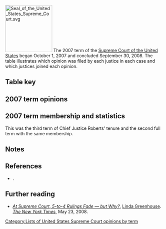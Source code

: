 [[Image:Seal of the United States Supreme Court.svg|150px|right]]
The 2007 term of the [[Supreme Court of the United States]] began October 1, 2007 and concluded September 30, 2008. The table illustrates which opinion was filed by each justice in each case and which justices joined each opinion.

==Table key==

{{SCOTUStablekey}}

==2007 term opinions==
{{SCOTUS-termlist-start|Roberts|Stevens|Scalia|Kennedy|Souter|Thomas|Ginsburg|Breyer|Alito}}
{{SCOTUS-termlist-entry
 |#=1
 |case1=Board of Ed. of City School Dist. of New York v. Tom F.
 |volume=552
 |page=1
 |decision-date=October 10, 2007
 |note=<ref>The ''per curiam'' opinion in ''Board of Ed. of City School Dist. of New York v. Tom F.'' merely noted that the lower court's judgment was affirmed by an equally divided Court.</ref>
 |justice1-opinion1=joinmajority |justice1-sortcode=J1<!--roberts-->
 |justice2-opinion1=joinmajority |justice2-sortcode=J1<!--stevens-->
 |justice3-opinion1=joinmajority |justice3-sortcode=J1<!--scalia-->
 |justice4-opinion1=didnotparticipate |justice4-sortcode=X<!--kennedy-->
 |justice5-opinion1=joinmajority |justice5-sortcode=J1<!--souter-->
 |justice6-opinion1=joinmajority |justice6-sortcode=J1<!--thomas-->
 |justice7-opinion1=joinmajority |justice7-sortcode=J1<!--ginsburg-->
 |justice8-opinion1=joinmajority |justice8-sortcode=J1<!--breyer-->
 |justice9-opinion1=joinmajority |justice9-sortcode=J1<!--alito-->
}}
{{SCOTUS-termlist-entry
 |#=2
 |case=Allen v. Siebert
 |volume=552
 |page=3
 |decision-date=November 5, 2007
 |justice1-opinion1=joinmajority |justice1-sortcode=J1<!--roberts-->
 |justice2-opinion1=dissent |justice2-sortcode=4<!--stevens-->
 |justice3-opinion1=joinmajority |justice3-sortcode=J1<!--scalia-->
 |justice4-opinion1=joinmajority |justice4-sortcode=J1<!--kennedy-->
 |justice5-opinion1=joinmajority |justice5-sortcode=J1<!--souter-->
 |justice6-opinion1=joinmajority |justice6-sortcode=J1<!--thomas-->
 |justice7-opinion1=joindissent |justice7-sortcode=J4<!--ginsburg-->
 |justice8-opinion1=joinmajority |justice8-sortcode=J1<!--breyer-->
 |justice9-opinion1=joinmajority |justice9-sortcode=J1<!--alito-->
}}
{{SCOTUS-termlist-entry
 |#=3
 |case=CSX Transp., Inc. v. Georgia State Bd. of Equalization
 |volume=552
 |page=9
 |argue-date=November 5, 2007
 |decision-date=December 4, 2007
 |justice1-opinion1=majority |justice1-sortcode=1<!--roberts-->
 |justice2-opinion1=joinmajority |justice2-sortcode=J1<!--stevens-->
 |justice3-opinion1=joinmajority |justice3-sortcode=J1<!--scalia-->
 |justice4-opinion1=joinmajority |justice4-sortcode=J1<!--kennedy-->
 |justice5-opinion1=joinmajority |justice5-sortcode=J1<!--souter-->
 |justice6-opinion1=joinmajority |justice6-sortcode=J1<!--thomas-->
 |justice7-opinion1=joinmajority |justice7-sortcode=J1<!--ginsburg-->
 |justice8-opinion1=joinmajority |justice8-sortcode=J1<!--breyer-->
 |justice9-opinion1=joinmajority |justice9-sortcode=J1<!--alito-->
}}
{{SCOTUS-termlist-entry
 |#=4
 |case=Logan v. United States
 |volume=552
 |page=23
 |argue-date=October 30, 2007
 |decision-date=December 4, 2007
 |justice1-opinion1=joinmajority |justice1-sortcode=J1<!--roberts-->
 |justice2-opinion1=joinmajority |justice2-sortcode=J1<!--stevens-->
 |justice3-opinion1=joinmajority |justice3-sortcode=J1<!--scalia-->
 |justice4-opinion1=joinmajority |justice4-sortcode=J1<!--kennedy-->
 |justice5-opinion1=joinmajority |justice5-sortcode=J1<!--souter-->
 |justice6-opinion1=joinmajority |justice6-sortcode=J1<!--thomas-->
 |justice7-opinion1=majority |justice7-sortcode=1<!--ginsburg-->
 |justice8-opinion1=joinmajority |justice8-sortcode=J1<!--breyer-->
 |justice9-opinion1=joinmajority |justice9-sortcode=J1<!--alito-->
}}
{{SCOTUS-termlist-entry
 |#=5
 |case=Gall v. United States
 |volume=552
 |page=38
 |argue-date=October 2, 2007
 |decision-date=December 10, 2007
 |justice1-opinion1=joinmajority |justice1-sortcode=J1<!--roberts-->
 |justice2-opinion1=majority |justice2-sortcode=1<!--stevens-->
 |justice3-opinion1=joinmajority |justice3-opinion2=concurrence1 |justice3-sortcode=2J1<!--scalia-->
 |justice4-opinion1=joinmajority |justice4-sortcode=J1<!--kennedy-->
 |justice5-opinion1=joinmajority |justice5-opinion2=concurrence2 |justice5-sortcode=2J1<!--souter-->
 |justice6-opinion1=dissent1 |justice6-sortcode=4<!--thomas-->
 |justice7-opinion1=joinmajority |justice7-sortcode=J1<!--ginsburg-->
 |justice8-opinion1=joinmajority |justice8-sortcode=J1<!--breyer-->
 |justice9-opinion1=dissent2 |justice9-sortcode=4<!--alito-->
}}
{{SCOTUS-termlist-entry
 |#=6
 |case=Watson v. United States
 |volume=552
 |page=74
 |argue-date=October 9, 2007
 |decision-date=December 10, 2007
 |justice1-opinion1=joinmajority |justice1-sortcode=J1<!--roberts-->
 |justice2-opinion1=joinmajority |justice2-sortcode=J1<!--stevens-->
 |justice3-opinion1=joinmajority |justice3-sortcode=J1<!--scalia-->
 |justice4-opinion1=joinmajority |justice4-sortcode=J1<!--kennedy-->
 |justice5-opinion1=majority |justice5-sortcode=1<!--souter-->
 |justice6-opinion1=joinmajority |justice6-sortcode=J1<!--thomas-->
 |justice7-opinion1=concurrence |justice7-sortcode=2<!--ginsburg-->
 |justice8-opinion1=joinmajority |justice8-sortcode=J1<!--breyer-->
 |justice9-opinion1=joinmajority |justice9-sortcode=J1<!--alito-->
}}
{{SCOTUS-termlist-entry
 |#=7
 |case=Kimbrough v. United States
 |volume=552
 |page=85
 |argue-date=October 2, 2007
 |decision-date=December 10, 2007
 |justice1-opinion1=joinmajority |justice1-sortcode=J1<!--roberts-->
 |justice2-opinion1=joinmajority |justice2-sortcode=J1<!--stevens-->
 |justice3-opinion1=joinmajority |justice3-opinion2=concurrence |justice3-sortcode=2J1<!--scalia-->
 |justice4-opinion1=joinmajority |justice4-sortcode=J1<!--kennedy-->
 |justice5-opinion1=joinmajority |justice5-sortcode=J1<!--souter-->
 |justice6-opinion1=dissent1 |justice6-sortcode=4<!--thomas-->
 |justice7-opinion1=majority |justice7-sortcode=1<!--ginsburg-->
 |justice8-opinion1=joinmajority |justice8-sortcode=J1<!--breyer-->
 |justice9-opinion1=dissent2 |justice9-sortcode=4<!--alito-->
}}
{{SCOTUS-termlist-entry
 |#=8
 |case=Arave v. Hoffman
 |volume=552
 |page=117
 |decision-date=January 7, 2008
 |justice1-opinion1=joinmajority |justice1-sortcode=J1<!--roberts-->
 |justice2-opinion1=joinmajority |justice2-sortcode=J1<!--stevens-->
 |justice3-opinion1=joinmajority |justice3-sortcode=J1<!--scalia-->
 |justice4-opinion1=joinmajority |justice4-sortcode=J1<!--kennedy-->
 |justice5-opinion1=joinmajority |justice5-sortcode=J1<!--souter-->
 |justice6-opinion1=joinmajority |justice6-sortcode=J1<!--thomas-->
 |justice7-opinion1=joinmajority |justice7-sortcode=J1<!--ginsburg-->
 |justice8-opinion1=joinmajority |justice8-sortcode=J1<!--breyer-->
 |justice9-opinion1=joinmajority |justice9-sortcode=J1<!--alito-->
}}
{{SCOTUS-termlist-entry
 |#=9
 |case=Wright v. Van Patten
 |volume=552
 |page=120
 |decision-date=January 7, 2008
 |justice1-opinion1=joinmajority |justice1-sortcode=J1<!--roberts-->
 |justice2-opinion1=concurrence |justice2-sortcode=2<!--stevens-->
 |justice3-opinion1=joinmajority |justice3-sortcode=J1<!--scalia-->
 |justice4-opinion1=joinmajority |justice4-sortcode=J1<!--kennedy-->
 |justice5-opinion1=joinmajority |justice5-sortcode=J1<!--souter-->
 |justice6-opinion1=joinmajority |justice6-sortcode=J1<!--thomas-->
 |justice7-opinion1=joinmajority |justice7-sortcode=J1<!--ginsburg-->
 |justice8-opinion1=joinmajority |justice8-sortcode=J1<!--breyer-->
 |justice9-opinion1=joinmajority |justice9-sortcode=J1<!--alito-->
}}
{{SCOTUS-termlist-entry
 |#=10
 |case=John R. Sand & Gravel Co. v. United States
 |volume=552
 |page=130
 |argue-date=November 6, 2007
 |decision-date=January 7, 2008
 |justice1-opinion1=joinmajority |justice1-sortcode=J1<!--roberts-->
 |justice2-opinion1=dissent1 |justice2-sortcode=4<!--stevens-->
 |justice3-opinion1=joinmajority |justice3-sortcode=J1<!--scalia-->
 |justice4-opinion1=joinmajority |justice4-sortcode=J1<!--kennedy-->
 |justice5-opinion1=joinmajority |justice5-sortcode=J1<!--souter-->
 |justice6-opinion1=joinmajority |justice6-sortcode=J1<!--thomas-->
 |justice7-opinion1=joindissent1 |justice7-opinion2=dissent2 |justice7-sortcode=4J4<!--ginsburg-->
 |justice8-opinion1=majority |justice8-sortcode=1<!--breyer-->
 |justice9-opinion1=joinmajority |justice9-sortcode=J1<!--alito-->
}}
{{SCOTUS-termlist-entry
 |#=11
 |case=Stoneridge Investment Partners, LLC v. Scientific-Atlanta, Inc.
 |volume=552
 |page=148
 |argue-date=October 9, 2007
 |decision-date=January 15, 2008
 |justice1-opinion1=joinmajority |justice1-sortcode=J1<!--roberts-->
 |justice2-opinion1=dissent |justice2-sortcode=4<!--stevens-->
 |justice3-opinion1=joinmajority |justice3-sortcode=J1<!--scalia-->
 |justice4-opinion1=majority |justice4-sortcode=1<!--kennedy-->
 |justice5-opinion1=joindissent |justice5-sortcode=J4<!--souter-->
 |justice6-opinion1=joinmajority |justice6-sortcode=J1<!--thomas-->
 |justice7-opinion1=joindissent |justice7-sortcode=J4<!--ginsburg-->
 |justice8-opinion1=didnotparticipate |justice8-sortcode=X<!--breyer-->
 |justice9-opinion1=joinmajority |justice9-sortcode=J1<!--alito-->
}}
{{SCOTUS-termlist-entry
 |#=12
 |case=Knight v. Commissioner
 |volume=552
 |page=181
 |argue-date=November 27, 2007
 |decision-date=January 16, 2008
 |justice1-opinion1=majority |justice1-sortcode=1<!--roberts-->
 |justice2-opinion1=joinmajority |justice2-sortcode=J1<!--stevens-->
 |justice3-opinion1=joinmajority |justice3-sortcode=J1<!--scalia-->
 |justice4-opinion1=joinmajority |justice4-sortcode=J1<!--kennedy-->
 |justice5-opinion1=joinmajority |justice5-sortcode=J1<!--souter-->
 |justice6-opinion1=joinmajority |justice6-sortcode=J1<!--thomas-->
 |justice7-opinion1=joinmajority |justice7-sortcode=J1<!--ginsburg-->
 |justice8-opinion1=joinmajority |justice8-sortcode=J1<!--breyer-->
 |justice9-opinion1=joinmajority |justice9-sortcode=J1<!--alito-->
}}
{{SCOTUS-termlist-entry
 |#=13
 |case=New York State Bd. of Elections v. Lopez Torres
 |volume=552
 |page=196
 |argue-date=October 3, 2007
 |decision-date=January 16, 2008
 |justice1-opinion1=joinmajority |justice1-sortcode=J1<!--roberts-->
 |justice2-opinion1=joinmajority |justice2-opinion2=concurrence1 |justice2-sortcode=2J1<!--stevens-->
 |justice3-opinion1=majority |justice3-sortcode=1<!--scalia-->
 |justice4-opinion1=concurrence2 |justice4-sortcode=2<!--kennedy-->
 |justice5-opinion1=joinmajority |justice5-opinion2=joinconcurrence1 |justice5-sortcode=J1J2<!--souter-->
 |justice6-opinion1=joinmajority |justice6-sortcode=J1<!--thomas-->
 |justice7-opinion1=joinmajority |justice7-sortcode=J1<!--ginsburg-->
 |justice8-opinion1=joinmajority |justice8-opinion2=partjoinconcurrence2 |justice8-sortcode=J1J2X<!--breyer-->
 |justice9-opinion1=joinmajority |justice9-sortcode=J1<!--alito-->
}}
{{SCOTUS-termlist-entry
 |#=14
 |case=Ali v. Federal Bureau of Prisons
 |volume=552
 |page=214
 |argue-date=October 29, 2007
 |decision-date=January 22, 2008
 |justice1-opinion1=joinmajority |justice1-sortcode=J1<!--roberts-->
 |justice2-opinion1=joindissent1 |justice2-opinion2=joindissent2 |justice2-sortcode=J4J4<!--stevens-->
 |justice3-opinion1=joinmajority |justice3-sortcode=J1<!--scalia-->
 |justice4-opinion1=dissent1 |justice4-sortcode=4<!--kennedy-->
 |justice5-opinion1=joindissent1 |justice5-sortcode=J4<!--souter-->
 |justice6-opinion1=majority |justice6-sortcode=1<!--thomas-->
 |justice7-opinion1=joinmajority |justice7-sortcode=J1<!--ginsburg-->
 |justice8-opinion1=joindissent1 |justice8-opinion2=dissent2 |justice8-sortcode=4J1<!--breyer-->
 |justice9-opinion1=joinmajority |justice9-sortcode=J1<!--alito-->
}}
{{SCOTUS-termlist-entry
 |#=15
 |case=LaRue v. DeWolff, Boberg & Associates, Inc.
 |volume=552
 |page=248
 |argue-date=November 26, 2007
 |decision-date=February 20, 2008
 |justice1-opinion1=concurrence1 |justice1-sortcode=2<!--roberts-->
 |justice2-opinion1=majority |justice2-sortcode=1<!--stevens-->
 |justice3-opinion1=joinconcurrence2 |justice3-sortcode=J2<!--scalia-->
 |justice4-opinion1=joinconcurrence1 |justice4-sortcode=J2<!--kennedy-->
 |justice5-opinion1=joinmajority |justice5-sortcode=J1<!--souter-->
 |justice6-opinion1=concurrence2 |justice6-sortcode=2<!--thomas-->
 |justice7-opinion1=joinmajority |justice7-sortcode=J1<!--ginsburg-->
 |justice8-opinion1=joinmajority |justice8-sortcode=J1<!--breyer-->
 |justice9-opinion1=joinmajority |justice9-sortcode=J1<!--alito-->
}}
{{SCOTUS-termlist-entry
 |#=16
 |case=Danforth v. Minnesota
 |volume=552
 |page=264
 |argue-date=October 31, 2007
 |decision-date=February 20, 2008
 |justice1-opinion1=dissent |justice1-sortcode=4<!--roberts-->
 |justice2-opinion1=majority |justice2-sortcode=1<!--stevens-->
 |justice3-opinion1=joinmajority |justice3-sortcode=J1<!--scalia-->
 |justice4-opinion1=joindissent |justice4-sortcode=J4<!--kennedy-->
 |justice5-opinion1=joinmajority |justice5-sortcode=J1<!--souter-->
 |justice6-opinion1=joinmajority |justice6-sortcode=J1<!--thomas-->
 |justice7-opinion1=joinmajority |justice7-sortcode=J1<!--ginsburg-->
 |justice8-opinion1=joinmajority |justice8-sortcode=J1<!--breyer-->
 |justice9-opinion1=joinmajority |justice9-sortcode=J1<!--alito-->
}}
{{SCOTUS-termlist-entry
 |#=17
 |case=Riegel v. Medtronic, Inc.
 |volume=552
 |page=312
 |argue-date=December 4, 2007
 |decision-date=February 20, 2008
 |justice1-opinion1=joinmajority |justice1-sortcode=J1<!--roberts-->
 |justice2-opinion1=partjoinmajority |justice2-opinion2=concurrence |justice2-sortcode=2J1X<!--stevens-->
 |justice3-opinion1=majority |justice3-sortcode=1<!--scalia-->
 |justice4-opinion1=joinmajority |justice4-sortcode=J1<!--kennedy-->
 |justice5-opinion1=joinmajority |justice5-sortcode=J1<!--souter-->
 |justice6-opinion1=joinmajority |justice6-sortcode=J1<!--thomas-->
 |justice7-opinion1=dissent |justice7-sortcode=4<!--ginsburg-->
 |justice8-opinion1=joinmajority |justice8-sortcode=J1<!--breyer-->
 |justice9-opinion1=joinmajority |justice9-sortcode=J1<!--alito-->
}}
{{SCOTUS-termlist-entry
 |#=18
 |case=Preston v. Ferrer
 |volume=552
 |page=346
 |argue-date=January 14, 2008
 |decision-date=February 20, 2008
 |justice1-opinion1=joinmajority |justice1-sortcode=J1<!--roberts-->
 |justice2-opinion1=joinmajority |justice2-sortcode=J1<!--stevens-->
 |justice3-opinion1=joinmajority |justice3-sortcode=J1<!--scalia-->
 |justice4-opinion1=joinmajority |justice4-sortcode=J1<!--kennedy-->
 |justice5-opinion1=joinmajority |justice5-sortcode=J1<!--souter-->
 |justice6-opinion1=dissent |justice6-sortcode=4<!--thomas-->
 |justice7-opinion1=majority |justice7-sortcode=1<!--ginsburg-->
 |justice8-opinion1=joinmajority |justice8-sortcode=J1<!--breyer-->
 |justice9-opinion1=joinmajority |justice9-sortcode=J1<!--alito-->
}}
{{SCOTUS-termlist-entry
 |#=19
 |case=Rowe v. New Hampshire Motor Transp. Assn.
 |volume=552
 |page=364
 |argue-date=November 28, 2007
 |decision-date=February 20, 2008
 |justice1-opinion1=joinmajority |justice1-sortcode=J1<!--roberts-->
 |justice2-opinion1=joinmajority |justice2-sortcode=J1<!--stevens-->
 |justice3-opinion1=partjoinmajority |justice3-opinion2=concurrence1 |justice3-sortcode=2J1X<!--scalia-->
 |justice4-opinion1=joinmajority |justice4-sortcode=J1<!--kennedy-->
 |justice5-opinion1=joinmajority |justice5-sortcode=J1<!--souter-->
 |justice6-opinion1=joinmajority |justice6-sortcode=J1<!--thomas-->
 |justice7-opinion1=concurrence2 |justice7-sortcode=2<!--ginsburg-->
 |justice8-opinion1=majority |justice8-sortcode=1<!--breyer-->
 |justice9-opinion1=joinmajority |justice9-sortcode=J1<!--alito-->
}}
{{SCOTUS-termlist-entry
 |#=20
 |case=Sprint/United Management Co. v. Mendelsohn
 |volume=552
 |page=379
 |argue-date=December 3, 2007
 |decision-date=February 26, 2008
 |justice1-opinion1=joinmajority |justice1-sortcode=J1<!--roberts-->
 |justice2-opinion1=joinmajority |justice2-sortcode=J1<!--stevens-->
 |justice3-opinion1=joinmajority |justice3-sortcode=J1<!--scalia-->
 |justice4-opinion1=joinmajority |justice4-sortcode=J1<!--kennedy-->
 |justice5-opinion1=joinmajority |justice5-sortcode=J1<!--souter-->
 |justice6-opinion1=majority |justice6-sortcode=1<!--thomas-->
 |justice7-opinion1=joinmajority |justice7-sortcode=J1<!--ginsburg-->
 |justice8-opinion1=joinmajority |justice8-sortcode=J1<!--breyer-->
 |justice9-opinion1=joinmajority |justice9-sortcode=J1<!--alito-->
}}
{{SCOTUS-termlist-entry
 |#=21
 |case=Federal Express Corp. v. Holowecki
 |volume=552
 |page=389
 |argue-date=November 6, 2007
 |decision-date=February 27, 2008
 |justice1-opinion1=joinmajority |justice1-sortcode=J1<!--roberts-->
 |justice2-opinion1=joinmajority |justice2-sortcode=J1<!--stevens-->
 |justice3-opinion1=joindissent |justice3-sortcode=J4<!--scalia-->
 |justice4-opinion1=majority |justice4-sortcode=1<!--kennedy-->
 |justice5-opinion1=joinmajority |justice5-sortcode=J1<!--souter-->
 |justice6-opinion1=dissent |justice6-sortcode=4<!--thomas-->
 |justice7-opinion1=joinmajority |justice7-sortcode=J1<!--ginsburg-->
 |justice8-opinion1=joinmajority |justice8-sortcode=J1<!--breyer-->
 |justice9-opinion1=joinmajority |justice9-sortcode=J1<!--alito-->
}}
{{SCOTUS-termlist-entry
 |#=22
 |case=Boulware v. United States
 |volume=552
 |page=421
 |argue-date=January 8, 2008
 |decision-date=March 3, 2008
 |justice1-opinion1=joinmajority |justice1-sortcode=J1<!--roberts-->
 |justice2-opinion1=joinmajority |justice2-sortcode=J1<!--stevens-->
 |justice3-opinion1=joinmajority |justice3-sortcode=J1<!--scalia-->
 |justice4-opinion1=joinmajority |justice4-sortcode=J1<!--kennedy-->
 |justice5-opinion1=majority |justice5-sortcode=1<!--souter-->
 |justice6-opinion1=joinmajority |justice6-sortcode=J1<!--thomas-->
 |justice7-opinion1=joinmajority |justice7-sortcode=J1<!--ginsburg-->
 |justice8-opinion1=joinmajority |justice8-sortcode=J1<!--breyer-->
 |justice9-opinion1=joinmajority |justice9-sortcode=J1<!--alito-->
}}
{{SCOTUS-termlist-entry
 |#=23
 |case1=Warner-Lambert Co. v. Kent
 |volume=552
 |page=440
 |decision-date=March 3, 2008
 |note=<ref>The lower court's judgment in ''Warner-Lambert Co. v. Kent'' was affirmed by an equally divided Court.</ref>
 |justice1-opinion1=didnotparticipate |justice1-sortcode=X<!--roberts-->
 |justice2-opinion1=joinmajority |justice2-sortcode=J1<!--stevens-->
 |justice3-opinion1=joinmajority |justice3-sortcode=J1<!--scalia-->
 |justice4-opinion1=joinmajority |justice4-sortcode=J1<!--kennedy-->
 |justice5-opinion1=joinmajority |justice5-sortcode=J1<!--souter-->
 |justice6-opinion1=joinmajority |justice6-sortcode=J1<!--thomas-->
 |justice7-opinion1=joinmajority |justice7-sortcode=J1<!--ginsburg-->
 |justice8-opinion1=joinmajority |justice8-sortcode=J1<!--breyer-->
 |justice9-opinion1=joinmajority |justice9-sortcode=J1<!--alito-->
}}
{{SCOTUS-termlist-entry
 |#=24
 |case=Washington State Grange v. Washington State Republican Party
 |volume=552
 |page=442
 |argue-date=October 1, 2007
 |decision-date=March 18, 2008
 |justice1-opinion1=joinmajority |justice1-opinion2=concurrence |justice1-sortcode=2J1<!--roberts-->
 |justice2-opinion1=joinmajority |justice2-sortcode=J1<!--stevens-->
 |justice3-opinion1=dissent |justice3-sortcode=4<!--scalia-->
 |justice4-opinion1=joindissent |justice4-sortcode=J4<!--kennedy-->
 |justice5-opinion1=joinmajority |justice5-sortcode=J1<!--souter-->
 |justice6-opinion1=majority |justice6-sortcode=1<!--thomas-->
 |justice7-opinion1=joinmajority |justice7-sortcode=J1<!--ginsburg-->
 |justice8-opinion1=joinmajority |justice8-sortcode=J1<!--breyer-->
 |justice9-opinion1=joinmajority |justice9-opinion2=joinconcurrence |justice9-sortcode=J1J2<!--alito-->
}}
{{SCOTUS-termlist-entry
 |#=25
 |case=Snyder v. Louisiana
 |volume=552
 |page=472
 |argue-date=December 4, 2007
 |decision-date=March 19, 2008
 |justice1-opinion1=joinmajority |justice1-sortcode=J1<!--roberts-->
 |justice2-opinion1=joinmajority |justice2-sortcode=J1<!--stevens-->
 |justice3-opinion1=joindissent |justice3-sortcode=J4<!--scalia-->
 |justice4-opinion1=joinmajority |justice4-sortcode=J1<!--kennedy-->
 |justice5-opinion1=joinmajority |justice5-sortcode=J1<!--souter-->
 |justice6-opinion1=dissent |justice6-sortcode=4<!--thomas-->
 |justice7-opinion1=joinmajority |justice7-sortcode=J1<!--ginsburg-->
 |justice8-opinion1=joinmajority |justice8-sortcode=J1<!--breyer-->
 |justice9-opinion1=majority |justice9-sortcode=1<!--alito-->
}}
{{SCOTUS-termlist-entry
 |#=26
 |case=Medellín v. Texas
 |volume=552
 |page=491
 |argue-date=October 10, 2007
 |decision-date=March 25, 2008
 |justice1-opinion1=majority |justice1-sortcode=1<!--roberts-->
 |justice2-opinion1=concurrence |justice2-sortcode=2<!--stevens-->
 |justice3-opinion1=joinmajority |justice3-sortcode=J1<!--scalia-->
 |justice4-opinion1=joinmajority |justice4-sortcode=J1<!--kennedy-->
 |justice5-opinion1=joindissent |justice5-sortcode=J4<!--souter-->
 |justice6-opinion1=joinmajority |justice6-sortcode=J1<!--thomas-->
 |justice7-opinion1=joindissent |justice7-sortcode=J4<!--ginsburg-->
 |justice8-opinion1=dissent |justice8-sortcode=4<!--breyer-->
 |justice9-opinion1=joinmajority |justice9-sortcode=J1<!--alito-->
}}
{{SCOTUS-termlist-entry
 |#=27
 |case=Hall Street Associates, L. L. C. v. Mattel, Inc.
 |volume=552
 |page=576
 |argue-date=November 7, 2007
 |decision-date=March 25, 2008
 |justice1-opinion1=joinmajority |justice1-sortcode=J1<!--roberts-->
 |justice2-opinion1=dissent1 |justice2-sortcode=4<!--stevens-->
 |justice3-opinion1=partjoinmajority |justice3-sortcode=J1X<!--scalia-->
 |justice4-opinion1=joindissent1 |justice4-sortcode=J4<!--kennedy-->
 |justice5-opinion1=majority |justice5-sortcode=1<!--souter-->
 |justice6-opinion1=joinmajority |justice6-sortcode=J1<!--thomas-->
 |justice7-opinion1=joinmajority |justice7-sortcode=J1<!--ginsburg-->
 |justice8-opinion1=dissent2 |justice8-sortcode=4<!--breyer-->
 |justice9-opinion1=joinmajority |justice9-sortcode=J1<!--alito-->
}}
{{SCOTUS-termlist-entry
 |#=28
 |case=New Jersey v. Delaware
 |volume=552
 |page=597
 |argue-date=November 27, 2007
 |decision-date=March 31, 2008
 |justice1-opinion1=joinmajority |justice1-sortcode=J1<!--roberts-->
 |justice2-opinion1=partjoinmajority |justice2-opinion2=concurrencedissent |justice2-sortcode=3J1<!--stevens-->
 |justice3-opinion1=dissent |justice3-sortcode=4<!--scalia-->
 |justice4-opinion1=joinmajority |justice4-sortcode=J1<!--kennedy-->
 |justice5-opinion1=joinmajority |justice5-sortcode=J1<!--souter-->
 |justice6-opinion1=joinmajority |justice6-sortcode=J1<!--thomas-->
 |justice7-opinion1=majority |justice7-sortcode=1<!--ginsburg-->
 |justice8-opinion1=didnotparticipate |justice8-sortcode=X<!--breyer-->
 |justice9-opinion1=joindissent |justice9-sortcode=J4<!--alito-->
}}
{{SCOTUS-termlist-entry
 |#=29
 |case=United States v. Clintwood Elkhorn Mining Co.
 |volume=553
 |page=1
 |argue-date=March 24, 2008
 |decision-date=April 15, 2008
 |justice1-opinion1=majority |justice1-sortcode=1<!--roberts-->
 |justice2-opinion1=joinmajority |justice2-sortcode=J1<!--stevens-->
 |justice3-opinion1=joinmajority |justice3-sortcode=J1<!--scalia-->
 |justice4-opinion1=joinmajority |justice4-sortcode=J1<!--kennedy-->
 |justice5-opinion1=joinmajority |justice5-sortcode=J1<!--souter-->
 |justice6-opinion1=joinmajority |justice6-sortcode=J1<!--thomas-->
 |justice7-opinion1=joinmajority |justice7-sortcode=J1<!--ginsburg-->
 |justice8-opinion1=joinmajority |justice8-sortcode=J1<!--breyer-->
 |justice9-opinion1=joinmajority |justice9-sortcode=J1<!--alito-->
}}
{{SCOTUS-termlist-entry
 |#=30
 |case=MeadWestvaco Corp. v. Illinois Dept. of Revenue
 |volume=553
 |page=16
 |argue-date=January 16, 2008
 |decision-date=April 15, 2008
 |justice1-opinion1=joinmajority |justice1-sortcode=J1<!--roberts-->
 |justice2-opinion1=joinmajority |justice2-sortcode=J1<!--stevens-->
 |justice3-opinion1=joinmajority |justice3-sortcode=J1<!--scalia-->
 |justice4-opinion1=joinmajority |justice4-sortcode=J1<!--kennedy-->
 |justice5-opinion1=joinmajority |justice5-sortcode=J1<!--souter-->
 |justice6-opinion1=joinmajority |justice6-opinion2=concurrence |justice6-sortcode=2J1<!--thomas-->
 |justice7-opinion1=joinmajority |justice7-sortcode=J1<!--ginsburg-->
 |justice8-opinion1=joinmajority |justice8-sortcode=J1<!--breyer-->
 |justice9-opinion1=majority |justice9-sortcode=1<!--alito-->
}}
{{SCOTUS-termlist-entry
 |#=31
 |case=Baze v. Rees
 |volume=553
 |page=35
 |argue-date=January 7, 2008
 |decision-date=April 16, 2008
 |justice1-opinion1=plurality |justice1-sortcode=1X<!--roberts-->
 |justice2-opinion1=concurrence1 |justice2-sortcode=2<!--stevens-->
 |justice3-opinion1=concurrence2 |justice3-opinion2=joinconcurrence3 |justice3-sortcode=2J2<!--scalia-->
 |justice4-opinion1=joinmajority |justice4-sortcode=J1<!--kennedy-->
 |justice5-opinion1=joindissent |justice5-sortcode=J4<!--souter-->
 |justice6-opinion1=joinconcurrence2 |justice6-opinion2=concurrence3 |justice6-sortcode=2J2<!--thomas-->
 |justice7-opinion1=dissent |justice7-sortcode=4<!--ginsburg-->
 |justice8-opinion1=concurrence4 |justice8-sortcode=2<!--breyer-->
 |justice9-opinion1=joinmajority |justice9-opinion2=concurrence5 |justice9-sortcode=2J1<!--alito-->
}}
{{SCOTUS-termlist-entry
 |#=32
 |case=Burgess v. United States
 |volume=553
 |page=124
 |argue-date=March 24, 2008
 |decision-date=April 16, 2008
 |justice1-opinion1=joinmajority |justice1-sortcode=J1<!--roberts-->
 |justice2-opinion1=joinmajority |justice2-sortcode=J1<!--stevens-->
 |justice3-opinion1=joinmajority |justice3-sortcode=J1<!--scalia-->
 |justice4-opinion1=joinmajority |justice4-sortcode=J1<!--kennedy-->
 |justice5-opinion1=joinmajority |justice5-sortcode=J1<!--souter-->
 |justice6-opinion1=joinmajority |justice6-sortcode=J1<!--thomas-->
 |justice7-opinion1=majority |justice7-sortcode=1<!--ginsburg-->
 |justice8-opinion1=joinmajority |justice8-sortcode=J1<!--breyer-->
 |justice9-opinion1=joinmajority |justice9-sortcode=J1<!--alito-->
}}
{{SCOTUS-termlist-entry
 |#=33
 |case=Begay v. United States
 |volume=553
 |page=137
 |argue-date=January 15, 2008
 |decision-date=April 16, 2008
 |justice1-opinion1=joinmajority |justice1-sortcode=J1<!--roberts-->
 |justice2-opinion1=joinmajority |justice2-sortcode=J1<!--stevens-->
 |justice3-opinion1=concurrence |justice3-sortcode=2<!--scalia-->
 |justice4-opinion1=joinmajority |justice4-sortcode=J1<!--kennedy-->
 |justice5-opinion1=joindissent |justice5-sortcode=J4<!--souter-->
 |justice6-opinion1=joindissent |justice6-sortcode=J4<!--thomas-->
 |justice7-opinion1=joinmajority |justice7-sortcode=J1<!--ginsburg-->
 |justice8-opinion1=majority |justice8-sortcode=1<!--breyer-->
 |justice9-opinion1=dissent |justice9-sortcode=4<!--alito-->
}}
{{SCOTUS-termlist-entry
 |#=34
 |case=Virginia v. Moore
 |volume=553
 |page=164
 |argue-date=January 14, 2008
 |decision-date=April 23, 2008
 |justice1-opinion1=joinmajority |justice1-sortcode=J1<!--roberts-->
 |justice2-opinion1=joinmajority |justice2-sortcode=J1<!--stevens-->
 |justice3-opinion1=majority |justice3-sortcode=1<!--scalia-->
 |justice4-opinion1=joinmajority |justice4-sortcode=J1<!--kennedy-->
 |justice5-opinion1=joinmajority |justice5-sortcode=J1<!--souter-->
 |justice6-opinion1=joinmajority |justice6-sortcode=J1<!--thomas-->
 |justice7-opinion1=concurrence |justice7-sortcode=2<!--ginsburg-->
 |justice8-opinion1=joinmajority |justice8-sortcode=J1<!--breyer-->
 |justice9-opinion1=joinmajority |justice9-sortcode=J1<!--alito-->
}}
{{SCOTUS-termlist-entry
 |#=35
 |case=Crawford v. Marion County Election Bd.
 |volume=553
 |page=181
 |argue-date=January 9, 2008
 |decision-date=April 28, 2008
 |justice1-opinion1=joinmajority |justice1-sortcode=J1<!--roberts-->
 |justice2-opinion1=plurality |justice2-sortcode=1X<!--stevens-->
 |justice3-opinion1=concurrence |justice3-sortcode=2<!--scalia-->
 |justice4-opinion1=joinmajority |justice4-sortcode=J1<!--kennedy-->
 |justice5-opinion1=dissent1 |justice5-sortcode=4<!--souter-->
 |justice6-opinion1=joinconcurrence |justice6-sortcode=J2<!--thomas-->
 |justice7-opinion1=joindissent1 |justice7-sortcode=J4<!--ginsburg-->
 |justice8-opinion1=dissent2 |justice8-sortcode=4<!--breyer-->
 |justice9-opinion1=joinconcurrence |justice9-sortcode=J2<!--alito-->
}}
{{SCOTUS-termlist-entry
 |#=36
 |case=Gonzalez v. United States
 |volume=553
 |page=242
 |argue-date=January 8, 2008
 |decision-date=May 12, 2008
 |justice1-opinion1=joinmajority |justice1-sortcode=J1<!--roberts-->
 |justice2-opinion1=joinmajority |justice2-sortcode=J1<!--stevens-->
 |justice3-opinion1=concurrence |justice3-sortcode=2<!--scalia-->
 |justice4-opinion1=majority |justice4-sortcode=1<!--kennedy-->
 |justice5-opinion1=joinmajority |justice5-sortcode=J1<!--souter-->
 |justice6-opinion1=dissent |justice6-sortcode=4<!--thomas-->
 |justice7-opinion1=joinmajority |justice7-sortcode=J1<!--ginsburg-->
 |justice8-opinion1=joinmajority |justice8-sortcode=J1<!--breyer-->
 |justice9-opinion1=joinmajority |justice9-sortcode=J1<!--alito-->
}}
{{SCOTUS-termlist-entry
 |#=37
 |case=United States v. Ressam
 |volume=553
 |page=272
 |argue-date=March 25, 2008
 |decision-date=May 19, 2008
 |justice1-opinion1=joinmajority |justice1-sortcode=J1<!--roberts-->
 |justice2-opinion1=majority |justice2-sortcode=1<!--stevens-->
 |justice3-opinion1=partjoinmajority |justice3-opinion2=joinconcurrence |justice3-sortcode=J1XJ2<!--scalia-->
 |justice4-opinion1=joinmajority |justice4-sortcode=J1<!--kennedy-->
 |justice5-opinion1=joinmajority |justice5-sortcode=J1<!--souter-->
 |justice6-opinion1=partjoinmajority |justice6-opinion2=concurrence |justice6-sortcode=2J1X<!--thomas-->
 |justice7-opinion1=joinmajority |justice7-sortcode=J1<!--ginsburg-->
 |justice8-opinion1=dissent |justice8-sortcode=4<!--breyer-->
 |justice9-opinion1=joinmajority |justice9-sortcode=J1<!--alito-->
}}
{{SCOTUS-termlist-entry
 |#=38
 |case=United States v. Williams
 |volume=553
 |page=285
 |argue-date=October 30, 2007
 |decision-date=May 19, 2008
 |justice1-opinion1=joinmajority |justice1-sortcode=J1<!--roberts-->
 |justice2-opinion1=joinmajority |justice2-opinion2=concurrence |justice2-sortcode=2J1<!--stevens-->
 |justice3-opinion1=majority |justice3-sortcode=1<!--scalia-->
 |justice4-opinion1=joinmajority |justice4-sortcode=J1<!--kennedy-->
 |justice5-opinion1=dissent |justice5-sortcode=4<!--souter-->
 |justice6-opinion1=joinmajority |justice6-sortcode=J1<!--thomas-->
 |justice7-opinion1=joindissent |justice7-sortcode=J4<!--ginsburg-->
 |justice8-opinion1=joinmajority |justice8-opinion2=joinconcurrence |justice8-sortcode=J1J2<!--breyer-->
 |justice9-opinion1=joinmajority |justice9-sortcode=J1<!--alito-->
}}
{{SCOTUS-termlist-entry
 |#=39
 |case=Department of Revenue of Ky. v. Davis
 |volume=553
 |page=328
 |argue-date=November 5, 2007
 |decision-date=May 19, 2008
 |justice1-opinion1=partjoinmajority |justice1-opinion2=concurrence1 |justice1-sortcode=2J1X<!--roberts-->
 |justice2-opinion1=joinmajority |justice2-opinion2=concurrence2 |justice2-sortcode=2J1<!--stevens-->
 |justice3-opinion1=partjoinmajority |justice3-opinion2=concurrence3 |justice3-sortcode=2J1<!--scalia-->
 |justice4-opinion1=dissent1 |justice4-sortcode=4<!--kennedy-->
 |justice5-opinion1=plurality |justice5-sortcode=1X<!--souter-->
 |justice6-opinion1=concurrence4 |justice6-sortcode=2<!--thomas-->
 |justice7-opinion1=partjoinmajority |justice7-sortcode=J1X<!--ginsburg-->
 |justice8-opinion1=joinmajority |justice8-sortcode=J1<!--breyer-->
 |justice9-opinion1=joindissent1 |justice9-opinion2=dissent2 |justice9-sortcode=4J4<!--alito-->
}}
{{SCOTUS-termlist-entry
 |#=40
 |case=United States v. Rodriquez
 |volume=553
 |page=377
 |argue-date=January 15, 2008
 |decision-date=May 19, 2008
 |justice1-opinion1=joinmajority |justice1-sortcode=J1<!--roberts-->
 |justice2-opinion1=joindissent |justice2-sortcode=J4<!--stevens-->
 |justice3-opinion1=joinmajority |justice3-sortcode=J1<!--scalia-->
 |justice4-opinion1=joinmajority |justice4-sortcode=J1<!--kennedy-->
 |justice5-opinion1=dissent |justice5-sortcode=4<!--souter-->
 |justice6-opinion1=joinmajority |justice6-sortcode=J1<!--thomas-->
 |justice7-opinion1=joindissent |justice7-sortcode=J4<!--ginsburg-->
 |justice8-opinion1=joinmajority |justice8-sortcode=J1<!--breyer-->
 |justice9-opinion1=majority |justice9-sortcode=1<!--alito-->
}}
{{SCOTUS-termlist-entry
 |#=41
 |case=Riley v. Kennedy
 |volume=553
 |page=406
 |argue-date=March 24, 2008
 |decision-date=May 27, 2008
 |justice1-opinion1=joinmajority |justice1-sortcode=J1<!--roberts-->
 |justice2-opinion1=dissent |justice2-sortcode=4<!--stevens-->
 |justice3-opinion1=joinmajority |justice3-sortcode=J1<!--scalia-->
 |justice4-opinion1=joinmajority |justice4-sortcode=J1<!--kennedy-->
 |justice5-opinion1=joindissent |justice5-sortcode=J4<!--souter-->
 |justice6-opinion1=joinmajority |justice6-sortcode=J1<!--thomas-->
 |justice7-opinion1=majority |justice7-sortcode=1<!--ginsburg-->
 |justice8-opinion1=joinmajority |justice8-sortcode=J1<!--breyer-->
 |justice9-opinion1=joinmajority |justice9-sortcode=J1<!--alito-->
}}
{{SCOTUS-termlist-entry
 |#=42
 |case=CBOCS West, Inc. v. Humphries
 |volume=553
 |page=442
 |argue-date=February 20, 2008
 |decision-date=May 27, 2008
 |justice1-opinion1=joinmajority |justice1-sortcode=J1<!--roberts-->
 |justice2-opinion1=joinmajority |justice2-sortcode=J1<!--stevens-->
 |justice3-opinion1=joindissent |justice3-sortcode=J4<!--scalia-->
 |justice4-opinion1=joinmajority |justice4-sortcode=J1<!--kennedy-->
 |justice5-opinion1=joinmajority |justice5-sortcode=J1<!--souter-->
 |justice6-opinion1=dissent |justice6-sortcode=4<!--thomas-->
 |justice7-opinion1=joinmajority |justice7-sortcode=J1<!--ginsburg-->
 |justice8-opinion1=majority |justice8-sortcode=1<!--breyer-->
 |justice9-opinion1=joinmajority |justice9-sortcode=J1<!--alito-->
}}
{{SCOTUS-termlist-entry
 |#=43
 |case=Gomez-Perez v. Potter
 |volume=553
 |page=474
 |argue-date=February 19, 2008
 |decision-date=May 27, 2008
 |justice1-opinion1=dissent1 |justice1-sortcode=4<!--roberts-->
 |justice2-opinion1=joinmajority |justice2-sortcode=J1<!--stevens-->
 |justice3-opinion1=partjoindissent1 |justice3-opinion2=joindissent2 |justice3-sortcode=J4XJ4<!--scalia-->
 |justice4-opinion1=joinmajority |justice4-sortcode=J1<!--kennedy-->
 |justice5-opinion1=joinmajority |justice5-sortcode=J1<!--souter-->
 |justice6-opinion1=partjoindissent1 |justice6-opinion2=dissent2 |justice6-sortcode=4J4X<!--thomas-->
 |justice7-opinion1=joinmajority |justice7-sortcode=J1<!--ginsburg-->
 |justice8-opinion1=joinmajority |justice8-sortcode=J1<!--breyer-->
 |justice9-opinion1=majority |justice9-sortcode=1<!--alito-->
}}
{{SCOTUS-termlist-entry
 |#=44
 |case=United States v. Santos
 |volume=553
 |page=507
 |argue-date=October 3, 2007
 |decision-date=June 2, 2008
 |justice1-opinion1=joindissent2 |justice1-sortcode=J4<!--roberts-->
 |justice2-opinion1=concurrence |justice2-sortcode=2<!--stevens-->
 |justice3-opinion1=plurality |justice3-sortcode=1X<!--scalia-->
 |justice4-opinion1=joindissent2 |justice4-sortcode=J4<!--kennedy-->
 |justice5-opinion1=joinmajority |justice5-sortcode=J1<!--souter-->
 |justice6-opinion1=partjoinmajority |justice6-sortcode=J1X<!--thomas-->
 |justice7-opinion1=joinmajority |justice7-sortcode=J1<!--ginsburg-->
 |justice8-opinion1=dissent1 |justice8-opinion2=joindissent2 |justice8-sortcode=4J4<!--breyer-->
 |justice9-opinion1=dissent2 |justice9-sortcode=4<!--alito-->
}}
{{SCOTUS-termlist-entry
 |#=45
 |case=Regalado Cuellar v. United States
 |volume=553
 |page=550
 |argue-date=February 25, 2008
 |decision-date=June 2, 2008
 |justice1-opinion1=joinmajority |justice1-opinion2=joinconcurrence |justice1-sortcode=J1J2<!--roberts-->
 |justice2-opinion1=joinmajority |justice2-sortcode=J1<!--stevens-->
 |justice3-opinion1=joinmajority |justice3-sortcode=J1<!--scalia-->
 |justice4-opinion1=joinmajority |justice4-opinion2=joinconcurrence |justice4-sortcode=J1J2<!--kennedy-->
 |justice5-opinion1=joinmajority |justice5-sortcode=J1<!--souter-->
 |justice6-opinion1=majority |justice6-sortcode=1<!--thomas-->
 |justice7-opinion1=joinmajority |justice7-sortcode=J1<!--ginsburg-->
 |justice8-opinion1=joinmajority |justice8-sortcode=J1<!--breyer-->
 |justice9-opinion1=joinmajority |justice9-opinion2=concurrence |justice9-sortcode=2J1<!--alito-->
}}
{{SCOTUS-termlist-entry
 |#=46
 |case=Richlin Security Service Co. v. Chertoff
 |volume=553
 |page=571
 |argue-date=March 19, 2008
 |decision-date=June 2, 2008
 |justice1-opinion1=joinmajority |justice1-sortcode=J1<!--roberts-->
 |justice2-opinion1=joinmajority |justice2-sortcode=J1<!--stevens-->
 |justice3-opinion1=partjoinmajority |justice3-sortcode=J1X<!--scalia-->
 |justice4-opinion1=joinmajority |justice4-sortcode=J1<!--kennedy-->
 |justice5-opinion1=joinmajority |justice5-sortcode=J1<!--souter-->
 |justice6-opinion1=partjoinmajority |justice6-sortcode=J1X<!--thomas-->
 |justice7-opinion1=joinmajority |justice7-sortcode=J1<!--ginsburg-->
 |justice8-opinion1=joinmajority |justice8-sortcode=J1<!--breyer-->
 |justice9-opinion1=majority |justice9-sortcode=1<!--alito-->
}}
{{SCOTUS-termlist-entry
 |#=47
 |case=Engquist v. Oregon Dept. of Agriculture
 |volume=553
 |page=591
 |argue-date=April 21, 2008
 |decision-date=June 9, 2008
 |justice1-opinion1=majority |justice1-sortcode=1<!--roberts-->
 |justice2-opinion1=dissent |justice2-sortcode=4<!--stevens-->
 |justice3-opinion1=joinmajority |justice3-sortcode=J1<!--scalia-->
 |justice4-opinion1=joinmajority |justice4-sortcode=J1<!--kennedy-->
 |justice5-opinion1=joindissent |justice5-sortcode=J4<!--souter-->
 |justice6-opinion1=joinmajority |justice6-sortcode=J1<!--thomas-->
 |justice7-opinion1=joindissent |justice7-sortcode=J4<!--ginsburg-->
 |justice8-opinion1=joinmajority |justice8-sortcode=J1<!--breyer-->
 |justice9-opinion1=joinmajority |justice9-sortcode=J1<!--alito-->
}}
{{SCOTUS-termlist-entry
 |#=48
 |case=Quanta Computer, Inc. v. LG Electronics, Inc.
 |volume=553
 |page=617
 |argue-date=January 16, 2008
 |decision-date=June 9, 2008
 |justice1-opinion1=joinmajority |justice1-sortcode=J1<!--roberts-->
 |justice2-opinion1=joinmajority |justice2-sortcode=J1<!--stevens-->
 |justice3-opinion1=joinmajority |justice3-sortcode=J1<!--scalia-->
 |justice4-opinion1=joinmajority |justice4-sortcode=J1<!--kennedy-->
 |justice5-opinion1=joinmajority |justice5-sortcode=J1<!--souter-->
 |justice6-opinion1=majority |justice6-sortcode=1<!--thomas-->
 |justice7-opinion1=joinmajority |justice7-sortcode=J1<!--ginsburg-->
 |justice8-opinion1=joinmajority |justice8-sortcode=J1<!--breyer-->
 |justice9-opinion1=joinmajority |justice9-sortcode=J1<!--alito-->
}}
{{SCOTUS-termlist-entry
 |#=49
 |case=Bridge v. Phoenix Bond & Indemnity Co.
 |volume=553
 |page=639
 |argue-date=April 14, 2008
 |decision-date=June 9, 2008
 |justice1-opinion1=joinmajority |justice1-sortcode=J1<!--roberts-->
 |justice2-opinion1=joinmajority |justice2-sortcode=J1<!--stevens-->
 |justice3-opinion1=joinmajority |justice3-sortcode=J1<!--scalia-->
 |justice4-opinion1=joinmajority |justice4-sortcode=J1<!--kennedy-->
 |justice5-opinion1=joinmajority |justice5-sortcode=J1<!--souter-->
 |justice6-opinion1=majority |justice6-sortcode=1<!--thomas-->
 |justice7-opinion1=joinmajority |justice7-sortcode=J1<!--ginsburg-->
 |justice8-opinion1=joinmajority |justice8-sortcode=J1<!--breyer-->
 |justice9-opinion1=joinmajority |justice9-sortcode=J1<!--alito-->
}}
{{SCOTUS-termlist-entry
 |#=50
 |case=Allison Engine Co. v. United States ex rel. Sanders
 |volume=553
 |page=662
 |argue-date=February 26, 2008
 |decision-date=June 9, 2008
 |justice1-opinion1=joinmajority |justice1-sortcode=J1<!--roberts-->
 |justice2-opinion1=joinmajority |justice2-sortcode=J1<!--stevens-->
 |justice3-opinion1=joinmajority |justice3-sortcode=J1<!--scalia-->
 |justice4-opinion1=joinmajority |justice4-sortcode=J1<!--kennedy-->
 |justice5-opinion1=joinmajority |justice5-sortcode=J1<!--souter-->
 |justice6-opinion1=joinmajority |justice6-sortcode=J1<!--thomas-->
 |justice7-opinion1=joinmajority |justice7-sortcode=J1<!--ginsburg-->
 |justice8-opinion1=joinmajority |justice8-sortcode=J1<!--breyer-->
 |justice9-opinion1=majority |justice9-sortcode=1<!--alito-->
}}
{{SCOTUS-termlist-entry
 |#=51
 |case=Munaf v. Geren
 |volume=553
 |page=674
 |argue-date=March 25, 2008
 |decision-date=June 12, 2008
 |justice1-opinion1=majority |justice1-sortcode=1<!--roberts-->
 |justice2-opinion1=joinmajority |justice2-sortcode=J1<!--stevens-->
 |justice3-opinion1=joinmajority |justice3-sortcode=J1<!--scalia-->
 |justice4-opinion1=joinmajority |justice4-sortcode=J1<!--kennedy-->
 |justice5-opinion1=joinmajority |justice5-opinion2=concurrence |justice5-sortcode=2J1<!--souter-->
 |justice6-opinion1=joinmajority |justice6-sortcode=J1<!--thomas-->
 |justice7-opinion1=joinmajority |justice7-opinion2=joinconcurrence |justice7-sortcode=J1J2<!--ginsburg-->
 |justice8-opinion1=joinmajority |justice8-opinion2=joinconcurrence |justice8-sortcode=J1J2<!--breyer-->
 |justice9-opinion1=joinmajority |justice9-sortcode=J1<!--alito-->
}}
{{SCOTUS-termlist-entry
 |#=52
 |case=Irizarry v. United States
 |volume=553
 |page=708
 |argue-date=April 15, 2008
 |decision-date=June 12, 2008
 |justice1-opinion1=joinmajority |justice1-sortcode=J1<!--roberts-->
 |justice2-opinion1=majority |justice2-sortcode=1<!--stevens-->
 |justice3-opinion1=joinmajority |justice3-sortcode=J1<!--scalia-->
 |justice4-opinion1=joindissent |justice4-sortcode=J4<!--kennedy-->
 |justice5-opinion1=joindissent |justice5-sortcode=J4<!--souter-->
 |justice6-opinion1=joinmajority |justice6-opinion2=concurrence |justice6-sortcode=2J1<!--thomas-->
 |justice7-opinion1=joindissent |justice7-sortcode=J4<!--ginsburg-->
 |justice8-opinion1=dissent |justice8-sortcode=4<!--breyer-->
 |justice9-opinion1=joinmajority |justice9-sortcode=J1<!--alito-->
}}
{{SCOTUS-termlist-entry
 |#=53
 |case=Boumediene v. Bush
 |volume=553
 |page=723
 |argue-date=December 5, 2007
 |decision-date=June 12, 2008
 |justice1-opinion1=dissent1 |justice1-opinion2=joindissent2 |justice1-sortcode=4J4<!--roberts-->
 |justice2-opinion1=joinmajority |justice2-sortcode=J1<!--stevens-->
 |justice3-opinion1=joindissent1 |justice3-opinion2=dissent2 |justice3-sortcode=4J4<!--scalia-->
 |justice4-opinion1=majority |justice4-sortcode=1<!--kennedy-->
 |justice5-opinion1=joinmajority |justice5-opinion2=concurrence |justice5-sortcode=2J1<!--souter-->
 |justice6-opinion1=joindissent1 |justice6-opinion2=joindissent2 |justice6-sortcode=J4J4<!--thomas-->
 |justice7-opinion1=joinmajority |justice7-opinion2=joinconcurrence |justice7-sortcode=J1J2<!--ginsburg-->
 |justice8-opinion1=joinmajority |justice8-opinion2=joinconcurrence |justice8-sortcode=J1J2<!--breyer-->
 |justice9-opinion1=joindissent1 |justice9-opinion2=joindissent2 |justice9-sortcode=J4J4<!--alito-->
}}
{{SCOTUS-termlist-entry
 |#=54
 |case=Republic of Philippines v. Pimentel
 |volume=553
 |page=851
 |argue-date=March 17, 2008
 |decision-date=June 12, 2008
 |justice1-opinion1=joinmajority |justice1-sortcode=J1<!--roberts-->
 |justice2-opinion1=partjoinmajority |justice2-opinion2=concurrencedissent1 |justice2-sortcode=3J1X<!--stevens-->
 |justice3-opinion1=joinmajority |justice3-sortcode=J1<!--scalia-->
 |justice4-opinion1=majority |justice4-sortcode=1<!--kennedy-->
 |justice5-opinion1=partjoinmajority |justice5-opinion2=concurrencedissent2 |justice5-sortcode=3J1X<!--souter-->
 |justice6-opinion1=joinmajority |justice6-sortcode=J1<!--thomas-->
 |justice7-opinion1=joinmajority |justice7-sortcode=J1<!--ginsburg-->
 |justice8-opinion1=joinmajority |justice8-sortcode=J1<!--breyer-->
 |justice9-opinion1=joinmajority |justice9-sortcode=J1<!--alito-->
}}
{{SCOTUS-termlist-entry
 |#=55
 |case=Taylor v. Sturgell
 |volume=553
 |page=880
 |argue-date=April 16, 2008
 |decision-date=June 12, 2008
 |justice1-opinion1=joinmajority |justice1-sortcode=J1<!--roberts-->
 |justice2-opinion1=joinmajority |justice2-sortcode=J1<!--stevens-->
 |justice3-opinion1=joinmajority |justice3-sortcode=J1<!--scalia-->
 |justice4-opinion1=joinmajority |justice4-sortcode=J1<!--kennedy-->
 |justice5-opinion1=joinmajority |justice5-sortcode=J1<!--souter-->
 |justice6-opinion1=joinmajority |justice6-sortcode=J1<!--thomas-->
 |justice7-opinion1=majority |justice7-sortcode=1<!--ginsburg-->
 |justice8-opinion1=joinmajority |justice8-sortcode=J1<!--breyer-->
 |justice9-opinion1=joinmajority |justice9-sortcode=J1<!--alito-->
}}
{{SCOTUS-termlist-entry
 |#=56
 |case=Dada v. Mukasey
 |volume=554
 |page=1
 |argue-date=January 7, 2008
 |decision-date=June 16, 2008
 |justice1-opinion1=joindissent1 |justice1-sortcode=J4<!--roberts-->
 |justice2-opinion1=joinmajority |justice2-sortcode=J1<!--stevens-->
 |justice3-opinion1=dissent1 |justice3-sortcode=4<!--scalia-->
 |justice4-opinion1=majority |justice4-sortcode=1<!--kennedy-->
 |justice5-opinion1=joinmajority |justice5-sortcode=J1<!--souter-->
 |justice6-opinion1=joindissent1 |justice6-sortcode=J4<!--thomas-->
 |justice7-opinion1=joinmajority |justice7-sortcode=J1<!--ginsburg-->
 |justice8-opinion1=joinmajority |justice8-sortcode=J1<!--breyer-->
 |justice9-opinion1=dissent2 |justice9-sortcode=4<!--alito-->
}}
{{SCOTUS-termlist-entry
 |#=57
 |case=Florida Dept. of Revenue v. Piccadilly Cafeterias, Inc.
 |volume=554
 |page=33
 |argue-date=March 26, 2008
 |decision-date=June 16, 2008
 |justice1-opinion1=joinmajority |justice1-sortcode=J1<!--roberts-->
 |justice2-opinion1=joindissent |justice2-sortcode=J4<!--stevens-->
 |justice3-opinion1=joinmajority |justice3-sortcode=J1<!--scalia-->
 |justice4-opinion1=joinmajority |justice4-sortcode=J1<!--kennedy-->
 |justice5-opinion1=joinmajority |justice5-sortcode=J1<!--souter-->
 |justice6-opinion1=majority |justice6-sortcode=1<!--thomas-->
 |justice7-opinion1=joinmajority |justice7-sortcode=J1<!--ginsburg-->
 |justice8-opinion1=dissent |justice8-sortcode=4<!--breyer-->
 |justice9-opinion1=joinmajority |justice9-sortcode=J1<!--alito-->
}}
{{SCOTUS-termlist-entry
 |#=58
 |case=Chamber of Commerce of United States v. Brown
 |volume=554
 |page=60
 |argue-date=March 19, 2008
 |decision-date=June 19, 2008
 |justice1-opinion1=joinmajority |justice1-sortcode=J1<!--roberts-->
 |justice2-opinion1=majority |justice2-sortcode=1<!--stevens-->
 |justice3-opinion1=joinmajority |justice3-sortcode=J1<!--scalia-->
 |justice4-opinion1=joinmajority |justice4-sortcode=J1<!--kennedy-->
 |justice5-opinion1=joinmajority |justice5-sortcode=J1<!--souter-->
 |justice6-opinion1=joinmajority |justice6-sortcode=J1<!--thomas-->
 |justice7-opinion1=joindissent |justice7-sortcode=J4<!--ginsburg-->
 |justice8-opinion1=dissent |justice8-sortcode=4<!--breyer-->
 |justice9-opinion1=joinmajority |justice9-sortcode=J1<!--alito-->
}}
{{SCOTUS-termlist-entry
 |#=59
 |case=Meacham v. Knolls Atomic Power Laboratory
 |volume=554
 |page=84
 |argue-date=April 23, 2008
 |decision-date=June 19, 2008
 |justice1-opinion1=joinmajority |justice1-sortcode=J1<!--roberts-->
 |justice2-opinion1=joinmajority |justice2-sortcode=J1<!--stevens-->
 |justice3-opinion1=concurrence |justice3-sortcode=2<!--scalia-->
 |justice4-opinion1=joinmajority |justice4-sortcode=J1<!--kennedy-->
 |justice5-opinion1=majority |justice5-sortcode=1<!--souter-->
 |justice6-opinion1=partjoinmajority |justice6-opinion2=concurrencedissent |justice6-sortcode=3J1X<!--thomas-->
 |justice7-opinion1=joinmajority |justice7-sortcode=J1<!--ginsburg-->
 |justice8-opinion1=didnotparticipate |justice8-sortcode=X<!--breyer-->
 |justice9-opinion1=joinmajority |justice9-sortcode=J1<!--alito-->
}}
{{SCOTUS-termlist-entry
 |#=60
 |case=Metropolitan Life Ins. Co. v. Glenn
 |volume=554
 |page=105
 |argue-date=April 23, 2008
 |decision-date=June 19, 2008
 |justice1-opinion1=partjoinmajority |justice1-opinion2=concurrence |justice1-sortcode=2J1X<!--roberts-->
 |justice2-opinion1=joinmajority |justice2-sortcode=J1<!--stevens-->
 |justice3-opinion1=dissent |justice3-sortcode=4<!--scalia-->
 |justice4-opinion1=concurrencedissent |justice4-sortcode=3<!--kennedy-->
 |justice5-opinion1=joinmajority |justice5-sortcode=J1<!--souter-->
 |justice6-opinion1=joindissent |justice6-sortcode=J4<!--thomas-->
 |justice7-opinion1=joinmajority |justice7-sortcode=J1<!--ginsburg-->
 |justice8-opinion1=majority |justice8-sortcode=1<!--breyer-->
 |justice9-opinion1=joinmajority |justice9-sortcode=J1<!--alito-->
}}
{{SCOTUS-termlist-entry
 |#=61
 |case=Kentucky Retirement Systems v. EEOC
 |volume=554
 |page=135
 |argue-date=January 9, 2008
 |decision-date=June 19, 2008
 |justice1-opinion1=joinmajority |justice1-sortcode=J1<!--roberts-->
 |justice2-opinion1=joinmajority |justice2-sortcode=J1<!--stevens-->
 |justice3-opinion1=joindissent |justice3-sortcode=J4<!--scalia-->
 |justice4-opinion1=dissent |justice4-sortcode=4<!--kennedy-->
 |justice5-opinion1=joinmajority |justice5-sortcode=J1<!--souter-->
 |justice6-opinion1=joinmajority |justice6-sortcode=J1<!--thomas-->
 |justice7-opinion1=joindissent |justice7-sortcode=J4<!--ginsburg-->
 |justice8-opinion1=majority |justice8-sortcode=1<!--breyer-->
 |justice9-opinion1=joindissent |justice9-sortcode=J4<!--alito-->
}}
{{SCOTUS-termlist-entry
 |#=62
 |case=Indiana v. Edwards
 |volume=554
 |page=164
 |argue-date=March 26, 2008
 |decision-date=June 19, 2008
 |justice1-opinion1=joinmajority |justice1-sortcode=J1<!--roberts-->
 |justice2-opinion1=joinmajority |justice2-sortcode=J1<!--stevens-->
 |justice3-opinion1=dissent |justice3-sortcode=4<!--scalia-->
 |justice4-opinion1=joinmajority |justice4-sortcode=J1<!--kennedy-->
 |justice5-opinion1=joinmajority |justice5-sortcode=J1<!--souter-->
 |justice6-opinion1=joindissent |justice6-sortcode=J4<!--thomas-->
 |justice7-opinion1=joinmajority |justice7-sortcode=J1<!--ginsburg-->
 |justice8-opinion1=majority |justice8-sortcode=1<!--breyer-->
 |justice9-opinion1=joinmajority |justice9-sortcode=J1<!--alito-->
}}
{{SCOTUS-termlist-entry
 |#=63
 |case=Rothgery v. Gillespie County
 |volume=554
 |page=191
 |argue-date=March 17, 2008
 |decision-date=June 23, 2008
 |justice1-opinion1=joinmajority |justice1-opinion2=concurrence1 |justice1-opinion3=joinconcurrence2 |justice1-sortcode=2J1J2<!--roberts-->
 |justice2-opinion1=joinmajority |justice2-sortcode=J1<!--stevens-->
 |justice3-opinion1=joinmajority |justice3-opinion2=joinconcurrence1 |justice3-opinion3=joinconcurrence2 |justice3-sortcode=J1J2J2<!--scalia-->
 |justice4-opinion1=joinmajority |justice4-sortcode=J1<!--kennedy-->
 |justice5-opinion1=majority |justice5-sortcode=1<!--souter-->
 |justice6-opinion1=dissent |justice6-sortcode=4<!--thomas-->
 |justice7-opinion1=joinmajority |justice7-sortcode=J1<!--ginsburg-->
 |justice8-opinion1=joinmajority |justice8-sortcode=J1<!--breyer-->
 |justice9-opinion1=joinmajority |justice9-opinion2=concurrence2 |justice9-sortcode=2J1<!--alito-->
}}
{{SCOTUS-termlist-entry
 |#=64
 |case=Greenlaw v. United States
 |volume=554
 |page=237
 |argue-date=April 15, 2008
 |decision-date=June 23, 2008
 |justice1-opinion1=joinmajority |justice1-sortcode=J1<!--roberts-->
 |justice2-opinion1=joindissent |justice2-sortcode=J4<!--stevens-->
 |justice3-opinion1=joinmajority |justice3-sortcode=J1<!--scalia-->
 |justice4-opinion1=joinmajority |justice4-sortcode=J1<!--kennedy-->
 |justice5-opinion1=joinmajority |justice5-sortcode=J1<!--souter-->
 |justice6-opinion1=joinmajority |justice6-sortcode=J1<!--thomas-->
 |justice7-opinion1=majority |justice7-sortcode=1<!--ginsburg-->
 |justice8-opinion1=concurrence |justice8-opinion2=partjoindissent |justice8-sortcode=2J4X<!--breyer-->
 |justice9-opinion1=dissent |justice9-sortcode=4<!--alito-->
}}
{{SCOTUS-termlist-entry
 |#=65
 |case=Sprint Communications Co. v. APCC Services, Inc.
 |volume=554
 |page=269
 |argue-date=April 21, 2008
 |decision-date=June 23, 2008
 |justice1-opinion1=dissent |justice1-sortcode=4<!--roberts-->
 |justice2-opinion1=joinmajority |justice2-sortcode=J1<!--stevens-->
 |justice3-opinion1=joindissent |justice3-sortcode=J4<!--scalia-->
 |justice4-opinion1=joinmajority |justice4-sortcode=J1<!--kennedy-->
 |justice5-opinion1=joinmajority |justice5-sortcode=J1<!--souter-->
 |justice6-opinion1=joindissent |justice6-sortcode=J4<!--thomas-->
 |justice7-opinion1=joinmajority |justice7-sortcode=J1<!--ginsburg-->
 |justice8-opinion1=majority |justice8-sortcode=1<!--breyer-->
 |justice9-opinion1=joindissent |justice9-sortcode=J4<!--alito-->
}}
{{SCOTUS-termlist-entry
 |#=66
 |case=Plains Commerce Bank v. Long Family Land and Cattle Co., Inc.
 |volume=554
 |page=316
 |argue-date=April 14, 2008
 |decision-date=June 25, 2008
 |justice1-opinion1=majority |justice1-sortcode=1<!--roberts-->
 |justice2-opinion1=partjoinmajority |justice2-opinion2=joinconcurrencedissent |justice2-sortcode=J1XJ3<!--stevens-->
 |justice3-opinion1=joinmajority |justice3-sortcode=J1<!--scalia-->
 |justice4-opinion1=joinmajority |justice4-sortcode=J1<!--kennedy-->
 |justice5-opinion1=partjoinmajority |justice5-opinion2=joinconcurrencedissent |justice5-sortcode=J1XJ3<!--souter-->
 |justice6-opinion1=joinmajority |justice6-sortcode=J1<!--thomas-->
 |justice7-opinion1=partjoinmajority |justice7-opinion2=concurrencedissent |justice7-sortcode=3J1X<!--ginsburg-->
 |justice8-opinion1=partjoinmajority |justice8-opinion2=joinconcurrencedissent |justice8-sortcode=J1XJ3<!--breyer-->
 |justice9-opinion1=joinmajority |justice9-sortcode=J1<!--alito-->
}}
{{SCOTUS-termlist-entry
 |#=67
 |case=Giles v. California
 |volume=554
 |page=353
 |argue-date=April 22, 2008
 |decision-date=June 25, 2008
 |justice1-opinion1=joinmajority |justice1-sortcode=J1<!--roberts-->
 |justice2-opinion1=joindissent |justice2-sortcode=J4<!--stevens-->
 |justice3-opinion1=plurality |justice3-sortcode=1X<!--scalia-->
 |justice4-opinion1=joindissent |justice4-sortcode=J4<!--kennedy-->
 |justice5-opinion1=partjoinmajority |justice5-opinion2=concurrence1 |justice5-sortcode=2J1X<!--souter-->
 |justice6-opinion1=joinmajority |justice6-opinion2=concurrence2 |justice6-sortcode=2J1<!--thomas-->
 |justice7-opinion1=partjoinmajority |justice7-opinion2=joinconcurrence1 |justice7-sortcode=J1XJ2<!--ginsburg-->
 |justice8-opinion1=dissent |justice8-sortcode=4<!--breyer-->
 |justice9-opinion1=joinmajority |justice9-opinion2=concurrence3 |justice9-sortcode=2J1<!--alito-->
}}
{{SCOTUS-termlist-entry
 |#=68
 |case=Kennedy v. Louisiana
 |volume=554
 |page=407
 |argue-date=April 16, 2008
 |decision-date=June 25, 2008
 |justice1-opinion1=joindissent |justice1-sortcode=J4<!--roberts-->
 |justice2-opinion1=joinmajority |justice2-sortcode=J1<!--stevens-->
 |justice3-opinion1=joindissent |justice3-sortcode=J4<!--scalia-->
 |justice4-opinion1=majority |justice4-sortcode=1<!--kennedy-->
 |justice5-opinion1=joinmajority |justice5-sortcode=J1<!--souter-->
 |justice6-opinion1=joindissent |justice6-sortcode=J4<!--thomas-->
 |justice7-opinion1=joinmajority |justice7-sortcode=J1<!--ginsburg-->
 |justice8-opinion1=joinmajority |justice8-sortcode=J1<!--breyer-->
 |justice9-opinion1=dissent |justice9-sortcode=4<!--alito-->
}}
{{SCOTUS-termlist-entry
 |#=69
 |case=Exxon Shipping Co. v. Baker
 |volume=554
 |page=471
 |argue-date=February 27, 2008
 |decision-date=June 25, 2008
 |justice1-opinion1=joinmajority |justice1-sortcode=J1<!--roberts-->
 |justice2-opinion1=partjoinmajority |justice2-opinion2=concurrencedissent1 |justice2-sortcode=3J1X<!--stevens-->
 |justice3-opinion1=joinmajority |justice3-opinion2=concurrence |justice3-sortcode=2J1<!--scalia-->
 |justice4-opinion1=joinmajority |justice4-sortcode=J1<!--kennedy-->
 |justice5-opinion1=majority |justice5-sortcode=1<!--souter-->
 |justice6-opinion1=joinmajority |justice6-opinion2=joinconcurrence |justice6-sortcode=J1J2<!--thomas-->
 |justice7-opinion1=partjoinmajority |justice7-opinion2=concurrencedissent2 |justice7-sortcode=3J1X<!--ginsburg-->
 |justice8-opinion1=partjoinmajority |justice8-opinion2=concurrencedissent3 |justice8-sortcode=3J1X<!--breyer-->
 |justice9-opinion1=didnotparticipate |justice9-sortcode=X<!--alito-->
}}
{{SCOTUS-termlist-entry
 |#=70
 |case-article=Morgan Stanley Capital Group Inc. v. Public Util. Dist. No. 1 of Snohomish Cty.
 |case-display=Morgan Stanley Cap. Group v. Pub. Util. Dist. #1 of Snohomish Cty.
 |volume=554
 |page=527
 |decision-date=June 26, 2008
 |justice1-opinion1=didnotparticipate |justice1-sortcode=X<!--roberts-->
 |justice2-opinion1=dissent |justice2-sortcode=4<!--stevens-->
 |justice3-opinion1=majority |justice3-sortcode=1<!--scalia-->
 |justice4-opinion1=joinmajority |justice4-sortcode=J1<!--kennedy-->
 |justice5-opinion1=joindissent |justice5-sortcode=J4<!--souter-->
 |justice6-opinion1=joinmajority |justice6-sortcode=J1<!--thomas-->
 |justice7-opinion1=partjoinmajority |justice7-opinion2=concurrence |justice7-sortcode=2J1X<!--ginsburg-->
 |justice8-opinion1=didnotparticipate |justice8-sortcode=X<!--breyer-->
 |justice9-opinion1=joinmajority |justice9-sortcode=J1<!--alito-->
}}
{{SCOTUS-termlist-entry
 |#=71
 |case=District of Columbia v. Heller
 |volume=554
 |page=570
 |argue-date=March 18, 2008
 |decision-date=June 26, 2008
 |justice1-opinion1=joinmajority |justice1-sortcode=J1<!--roberts-->
 |justice2-opinion1=dissent1 |justice2-opinion2=joindissent2 |justice2-sortcode=4J4<!--stevens-->
 |justice3-opinion1=majority |justice3-sortcode=1<!--scalia-->
 |justice4-opinion1=joinmajority |justice4-sortcode=J1<!--kennedy-->
 |justice5-opinion1=joindissent1 |justice5-opinion2=joindissent2 |justice5-sortcode=J4J4<!--souter-->
 |justice6-opinion1=joinmajority |justice6-sortcode=J1<!--thomas-->
 |justice7-opinion1=joindissent1 |justice7-opinion2=joindissent2 |justice7-sortcode=J4J4<!--ginsburg-->
 |justice8-opinion1=joindissent1 |justice8-opinion2=dissent2 |justice8-sortcode=4J4<!--breyer-->
 |justice9-opinion1=joinmajority |justice9-sortcode=J1<!--alito-->
}}
{{SCOTUS-termlist-entry
 |#=72
 |case=Davis v. Federal Election Comm’n
 |volume=554
 |page=724
 |argue-date=April 22, 2008
 |decision-date=June 26, 2008
 |justice1-opinion1=joinmajority |justice1-sortcode=J1<!--roberts-->
 |justice2-opinion1=partjoinmajority |justice2-opinion2=concurrencedissent1 |justice2-sortcode=3J1X<!--stevens-->
 |justice3-opinion1=joinmajority |justice3-sortcode=J1<!--scalia-->
 |justice4-opinion1=joinmajority |justice4-sortcode=J1<!--kennedy-->
 |justice5-opinion1=partjoinmajority |justice5-opinion2=partjoinconcurrencedissent1 |justice5-sortcode=J1XJ3X<!--souter-->
 |justice6-opinion1=joinmajority |justice6-sortcode=J1<!--thomas-->
 |justice7-opinion1=partjoinmajority |justice7-opinion2=partjoinconcurrencedissent1 |justice7-opinion3=concurrencedissent2 |justice7-sortcode=3J1XJ3X<!--ginsburg-->
 |justice8-opinion1=partjoinmajority |justice8-opinion2=partjoinconcurrencedissent1 |justice8-opinion3=joinconcurrencedissent2 |justice8-sortcode=J1XJ3J3X<!--breyer-->
 |justice9-opinion1=majority |justice9-sortcode=1<!--alito-->
}}
{{SCOTUS-termlist-entry
 |#=73
 |case-article=2007 term per curiam opinions of the Supreme Court of the United States#Medellín v. Texas
 |case-display=Medellín v. Texas
 |volume=554
 |page=759
 |decision-date=August 5, 2008
 |justice1-opinion1=joinmajority |justice1-sortcode=J1<!--roberts-->
 |justice2-opinion1=dissent1 |justice2-sortcode=4<!--stevens-->
 |justice3-opinion1=joinmajority |justice3-sortcode=J1<!--scalia-->
 |justice4-opinion1=joinmajority |justice4-sortcode=J1<!--kennedy-->
 |justice5-opinion1=dissent2 |justice5-sortcode=4<!--souter-->
 |justice6-opinion1=joinmajority |justice6-sortcode=J1<!--thomas-->
 |justice7-opinion1=dissent3 |justice7-sortcode=4<!--ginsburg-->
 |justice8-opinion1=dissent4 |justice8-sortcode=4<!--breyer-->
 |justice9-opinion1=joinmajority |justice9-sortcode=J1<!--alito-->
}}
{{SCOTUS-termlist-end|Roberts|Stevens|Scalia|Kennedy|Souter|Thomas|Ginsburg|Breyer|Alito}}

==2007 term membership and statistics==
This was the third term of Chief Justice Roberts' tenure and the second full term with the same membership.

{{SCOTUS-termlist-statistics
 |CJ-first=John |CJ-last=Roberts |CJ-POTUSfirst=George W. |CJ-POTUSlast=Bush |CJ-date=September 29, 2005
 |CJ-agreeing=64 |CJ-participated=71 |CJ-majority=8 |CJ-concurrence=5 |CJ-concurrencedissent=0 |CJ-dissent=4

 |AJ1-first=John Paul |AJ1-last=Stevens |AJ1-POTUSfirst=Gerald |AJ1-POTUSlast=Ford |AJ1-date=December 19, 1975
 |AJ1-agreeing=54 |AJ1-participated=73 |AJ1-majority=7 |AJ1-concurrence=8 |AJ1-concurrencedissent=4 |AJ1-dissent=9

 |AJ2-first=Antonin |AJ2-last=Scalia |AJ2-POTUSfirst=Ronald |AJ2-POTUSlast=Reagan |AJ2-date=September 26, 1986
 |AJ2-agreeing=60 |AJ2-participated=73 |AJ2-majority=8 |AJ2-concurrence=10 |AJ2-concurrencedissent=0 |AJ2-dissent=6

 |AJ3-first=Anthony |AJ3-last=Kennedy |AJ3-POTUSfirst=Ronald |AJ3-POTUSlast=Reagan |AJ3-date=February 18, 1988
 |AJ3-agreeing=62 |AJ3-participated=72 |AJ3-majority=7 |AJ3-concurrence=1 |AJ3-concurrencedissent=1 |AJ3-dissent=3

 |AJ4-first=David |AJ4-last=Souter |AJ4-POTUSfirst=George H. W. |AJ4-POTUSlast=Bush |AJ4-date=October 9, 1990
 |AJ4-agreeing=56 |AJ4-participated=73 |AJ4-majority=7 |AJ4-concurrence=4 |AJ4-concurrencedissent=1 |AJ4-dissent=4

 |AJ5-first=Clarence |AJ5-last=Thomas |AJ5-POTUSfirst=George H. W. |AJ5-POTUSlast=Bush |AJ5-date=October 23, 1991
 |AJ5-agreeing=56 |AJ5-participated=73 |AJ5-majority=7 |AJ5-concurrence=7 |AJ5-concurrencedissent=1 |AJ5-dissent=9

 |AJ6-first=Ruth Bader |AJ6-last=Ginsburg |AJ6-POTUSfirst=Bill |AJ6-POTUSlast=Clinton |AJ6-date=August 10, 1993
 |AJ6-agreeing=55 |AJ6-participated=73 |AJ6-majority=8 |AJ6-concurrence=4 |AJ6-concurrencedissent=3 |AJ6-dissent=4

 |AJ7-first=Stephen |AJ7-last=Breyer |AJ7-POTUSfirst=Bill |AJ7-POTUSlast=Clinton |AJ7-date=August 3, 1994
 |AJ7-agreeing=53 |AJ7-participated=69 |AJ7-majority=8 |AJ7-concurrence=2 |AJ7-concurrencedissent=1 |AJ7-dissent=12

 |AJ8-first=Samuel |AJ8-last=Alito |AJ8-POTUSfirst=George W. |AJ8-POTUSlast=Bush |AJ8-date=January 31, 2006
 |AJ8-agreeing=60 |AJ8-participated=72 |AJ8-majority=7 |AJ8-concurrence=4 |AJ8-concurrencedissent=0 |AJ8-dissent=8
}}

==Notes==
{{Reflist}}

==References==
{{refbegin}}
*{{citation |url=http://www.supremecourt.gov/opinions/slipopinion/07 |title=2007 Term Opinions of the Court |publisher=[[Supreme Court of the United States]] |accessdate=March 20, 2010}}.
{{refend}}

==Further reading==
*[http://www.nytimes.com/2008/05/23/us/23memo.html ''At Supreme Court, 5-to-4 Rulings Fade — but Why?''], [[Linda Greenhouse]].  ''[[The New York Times]]'', May 23, 2008.

{{SCOTUSterm2006-present|term=2007|startdate=October 1, 2007|enddate=September 30, 2008}}
{{SCOTUScaselists}}

{{DEFAULTSORT:2007 Term Opinions Of The Supreme Court Of The United States}}

[[Category:Lists of United States Supreme Court opinions by term]]
[[Category:Lists of 2007 term United States Supreme Court opinions| ]]
